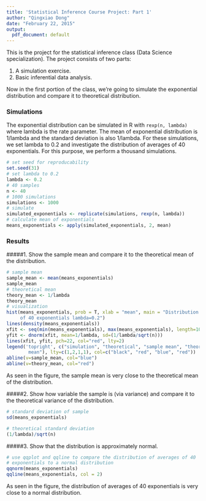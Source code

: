 ```yaml
---
title: 'Statistical Inference Course Project: Part 1'
author: "Qingxiao Dong"
date: "February 22, 2015"
output:
  pdf_document: default
---
```


This is the project for the statistical inference class (Data Science specialization). The project consists of two parts:

1. A simulation exercise. 
2. Basic inferential data analysis.

Now in the first portion of the class, we’re going to simulate the exponential distribution and compare it to theoretical distribution.

### Simulations
The exponential distribution can be simulated in R with ```rexp(n, lambda)``` where lambda is the rate parameter. The mean of exponential distribution is 1/lambda and the standard deviation is also 1/lambda. For these simulations, we set lambda to 0.2 and investigate the distribution of averages of 40 exponentials. For this purpose, we perform a thousand simulations.

```r
# set seed for reproducability
set.seed(31)
# set lambda to 0.2
lambda <- 0.2
# 40 samples
n <- 40
# 1000 simulations
simulations <- 1000
# simulate
simulated_exponentials <- replicate(simulations, rexp(n, lambda))
# calculate mean of exponentials
means_exponentials <- apply(simulated_exponentials, 2, mean)
```

### Results
#####1. Show the sample mean and compare it to the theoretical mean of the distribution.

```r
# sample mean
sample_mean <- mean(means_exponentials)
sample_mean
# theoretical mean
theory_mean <- 1/lambda
theory_mean
# visualization
hist(means_exponentials, prob = T, xlab = "mean", main = "Distribution of mean
     of 40 exponentials lambda=0.2")
lines(density(means_exponentials))
xfit <- seq(min(means_exponentials), max(means_exponentials), length=100)
yfit <- dnorm(xfit, mean=1/lambda, sd=(1/lambda/sqrt(n)))
lines(xfit, yfit, pch=22, col="red", lty=2)
legend('topright', c("simulation", "theoretical", "sample mean", "theoretical 
        mean"), lty=c(1,2,1,1), col=c("black", "red", "blue", "red"))
abline(v=sample_mean, col="blue")
abline(v=theory_mean, col="red")
```

As seen in the figure, the sample mean is very close to the theoretical mean of the distribution.

#####2. Show how variable the sample is (via variance) and compare it to the theoretical variance of the distribution.

```r
# standard deviation of sample
sd(means_exponentials)
```
```r
# theoretical standard deviation
(1/lambda)/sqrt(n)
```

#####3. Show that the distribution is approximately normal.

```r
# use qqplot and qqline to compare the distribution of averages of 40 
# exponentials to a normal distribution
qqnorm(means_exponentials)
qqline(means_exponentials, col = 2)
```

As seen in the figure, the distribution of averages of 40 exponentials is very close to a normal distribution.